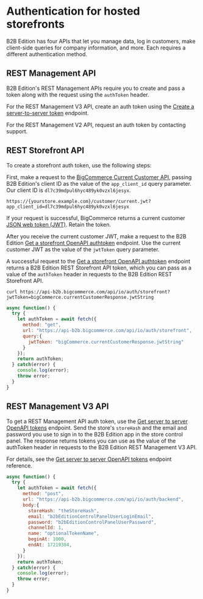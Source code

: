# Authentication for hosted storefronts

B2B Edition has four APIs that let you manage data, log in customers, make client-side queries for company information, and more. Each requires a different authentication method.

## REST Management API

B2B Edition's REST Management APIs require you to create and pass a token along with the request using the `authToken` header.

For the REST Management V3 API, create an auth token using the [Create a server-to-server token](/b2b-edition/apis/rest-management/auth#get-server-to-server-tokens) endpoint.

For the REST Management V2 API, request an auth token by contacting support.

## REST Storefront API

To create a storefront auth token, use the following steps:

First, make a request to the [BigCommerce Current Customer API](/docs/storefront-auth/current-customer), passing B2B Edition's client ID as the value of the `app_client_id` query parameter. Our client ID is `dl7c39mdpul6hyc489yk0vzxl6jesyx`.

```http filename="Example request to BigCommerce Current Customer API" copy
https://{yourstore.example.com}/customer/current.jwt?app_client_id=dl7c39mdpul6hyc489yk0vzxl6jesyx
```

If your request is successful, BigCommerce returns a current customer [JSON web token (JWT)](https://jwt.io/). Retain the token.

After you receive the current customer JWT, make a request to the B2B Edition [Get a storefront OpenAPI authtoken](/b2b-edition/apis/rest-management/auth#get-a-storefront-api-authtoken) endpoint. Use the current customer JWT as the value of the `jwtToken` query parameter.

A successful request to the [Get a storefront OpenAPI authtoken](/b2b-edition/apis/rest-management/auth#get-a-storefront-api-authtoken) endpoint returns a B2B Edition REST Storefront API token, which you can pass as a value of the `authToken` header in requests to the B2B Edition REST Storefront API.

```curl filename="Example token request (CURL)" copy
curl https://api-b2b.bigcommerce.com/api/io/auth/storefront?jwtToken=bigCommerce.currentCustomerResponse.jwtString
```

```js filename="Example token request (Fetch)" copy
async function() {
  try {
    let authToken = await fetch({
      method: "get",
      url: "https://api-b2b.bigcommerce.com/api/io/auth/storefront",
      query:{
        jwtToken: "bigCommerce.currentCustomerResponse.jwtString"
      }
    });
    return authToken;
  } catch(error) {
    console.log(error);
    throw error;
  }
}
```

## REST Management V3 API

To get a REST Management API auth token, use the [Get server to server OpenAPI tokens](/b2b-edition/apis/rest-management/auth#get-server-to-server-tokens) endpoint. Send the store's `storeHash` and the email and password you use to sign in to the B2B Edition app in the store control panel. The response returns tokens you can use as the value of the authToken header in requests to the B2B Edition REST Management V3 API.

For details, see the [Get server to server OpenAPI tokens](/b2b-edition/apis/rest-management/auth#get-server-to-server-tokens) endpoint reference.

```js http
async function() {
  try {
    let authToken = await fetch({
      method: "post",
      url: "https://api-b2b.bigcommerce.com/api/io/auth/backend",
      body:{
        storeHash: "theStoreHash",
        email: "b2bEditionControlPanelUserLoginEmail",
        password: "b2bEditionControlPanelUserPassword",
        channelId: 1,
        name: "optionalTokenName",
        beginAt: 1000,
        endAt: 17219304,
      }
    });
    return authToken;
  } catch(error) {
    console.log(error);
    throw error;
  }
}
```
